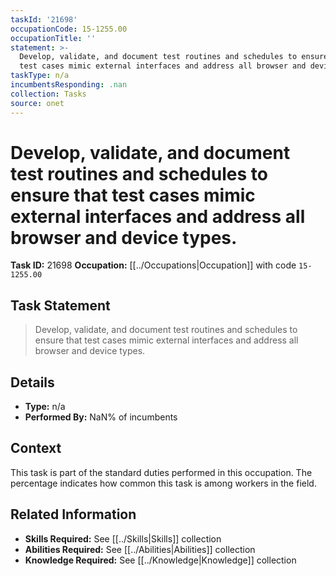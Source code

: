 ```yaml
---
taskId: '21698'
occupationCode: 15-1255.00
occupationTitle: ''
statement: >-
  Develop, validate, and document test routines and schedules to ensure that
  test cases mimic external interfaces and address all browser and device types.
taskType: n/a
incumbentsResponding: .nan
collection: Tasks
source: onet
---
```

# Develop, validate, and document test routines and schedules to ensure that test cases mimic external interfaces and address all browser and device types.

**Task ID:** 21698
**Occupation:** [[../Occupations|Occupation]] with code `15-1255.00`

## Task Statement

> Develop, validate, and document test routines and schedules to ensure that test cases mimic external interfaces and address all browser and device types.

## Details

- **Type:** n/a
- **Performed By:** NaN% of incumbents

## Context

This task is part of the standard duties performed in this occupation. The percentage indicates how common this task is among workers in the field.

## Related Information

- **Skills Required:** See [[../Skills|Skills]] collection
- **Abilities Required:** See [[../Abilities|Abilities]] collection
- **Knowledge Required:** See [[../Knowledge|Knowledge]] collection
